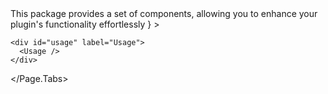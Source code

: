 

<Meta title="SUI/NPM Packages/Components" />

<Unstyled>
  <Page.Tabs
    title="@wpmudev/sui-react"
    subtitle={
			<>
				This package provides a set of components, allowing you to enhance your plugin's functionality effortlessly
			</>
		}
  >
    <div id="installation" label="Installation">
      <Installation />
    </div>

    <div id="usage" label="Usage">
      <Usage />
    </div>
  </Page.Tabs>
</Unstyled>
